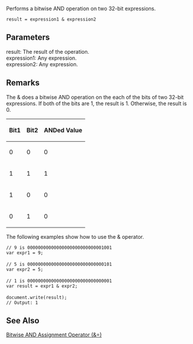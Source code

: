 Performs a bitwise AND operation on two 32-bit expressions.

 result = expression1 &amp; expression2
==Parameters==
; result: The result of the operation.
; expression1: Any expression.
; expression2: Any expression.

==Remarks==
The &amp; does a bitwise AND operation on the each of the bits of two 32-bit expressions. If both of the bits are 1, the result is 1. Otherwise, the result is 0.

{| class='wikitable'
|-
! Bit1
! Bit2
! ANDed Value
|-
| 0
| 0
| 0
|-
| 1
| 1
| 1
|-
| 1
| 0
| 0
|-
| 0
| 1
| 0
|}
The following examples show how to use the &amp; operator.

 // 9 is 00000000000000000000000000001001
 var expr1 = 9;
 
 // 5 is 00000000000000000000000000000101
 var expr2 = 5;
 
 // 1 is 00000000000000000000000000000001
 var result = expr1 &amp; expr2;
 
 document.write(result);
 // Output: 1

==See Also==

              

              

              
[[javascript/operators/bitwise and assignment|Bitwise AND Assignment Operator (&#38;=)]]
